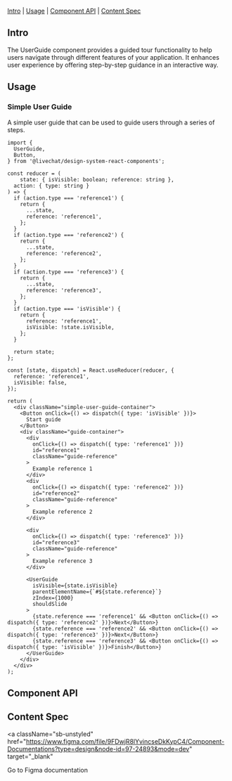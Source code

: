 

<Meta of={Stories} />

<Title>UserGuide</Title>

[Intro](#Intro) | [Usage](#Usage) | [Component API](#ComponentAPI) | [Content Spec](#ContentSpec)

## Intro <a id="Intro" />

The UserGuide component provides a guided tour functionality to help users navigate through different features of your application. It enhances user experience by offering step-by-step guidance in an interactive way.

## Usage <a id="Usage" />

### Simple User Guide <a id="SimpleUserGuide" />

A simple user guide that can be used to guide users through a series of steps.

```tsx
import {
  UserGuide,
  Button,
} from '@livechat/design-system-react-components';

const reducer = (
    state: { isVisible: boolean; reference: string },
  action: { type: string }
) => {
  if (action.type === 'reference1') {
    return {
      ...state,
      reference: 'reference1',
    };
  }
  if (action.type === 'reference2') {
    return {
      ...state,
      reference: 'reference2',
    };
  }
  if (action.type === 'reference3') {
    return {
      ...state,
      reference: 'reference3',
    };
  }
  if (action.type === 'isVisible') {
    return {
      reference: 'reference1',
      isVisible: !state.isVisible,
    };
  }

  return state;
};

const [state, dispatch] = React.useReducer(reducer, {
  reference: 'reference1',
  isVisible: false,
});

return (
  <div className="simple-user-guide-container">
    <Button onClick={() => dispatch({ type: 'isVisible' })}>
      Start guide
    </Button>
    <div className="guide-container">
      <div
        onClick={() => dispatch({ type: 'reference1' })}
        id="reference1"
        className="guide-reference"
      >
        Example reference 1
      </div>
      <div
        onClick={() => dispatch({ type: 'reference2' })}
        id="reference2"
        className="guide-reference"
      >
        Example reference 2
      </div>

      <div
        onClick={() => dispatch({ type: 'reference3' })}
        id="reference3"
        className="guide-reference"
      >
        Example reference 3
      </div>

      <UserGuide
        isVisible={state.isVisible}
        parentElementName={`#${state.reference}`}
        zIndex={1000}
        shouldSlide
      >
        {state.reference === 'reference1' && <Button onClick={() => dispatch({ type: 'reference2' })}>Next</Button>}
        {state.reference === 'reference2' && <Button onClick={() => dispatch({ type: 'reference3' })}>Next</Button>}
        {state.reference === 'reference3' && <Button onClick={() => dispatch({ type: 'isVisible' })}>Finish</Button>}
      </UserGuide>
    </div>
  </div>
);
```

<Canvas of={Stories.Default} />

## Component API <a id="ComponentAPI" />

<ArgTypes of={Stories.Default} sort="requiredFirst" />

## Content Spec <a id="ContentSpec" />

<a
  className="sb-unstyled"
  href="https://www.figma.com/file/9FDwjR8lYvincseDkKypC4/Component-Documentations?type=design&node-id=97-24893&mode=dev"
  target="_blank"
>
  Go to Figma documentation
</a> 